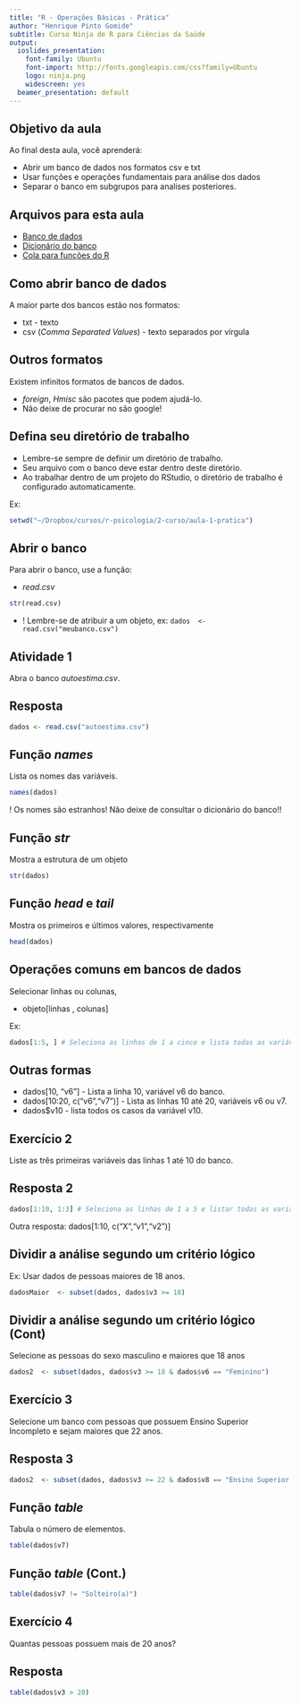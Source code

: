 ```yaml
---
title: "R - Operações Básicas - Prática"
author: "Henrique Pinto Gomide"
subtitle: Curso Ninja de R para Ciências da Saúde
output:
  ioslides_presentation:
    font-family: Ubuntu
    font-import: http://fonts.googleapis.com/css?family=Ubuntu
    logo: ninja.png
    widescreen: yes
  beamer_presentation: default
---
```


## Objetivo da aula

Ao final desta aula, você aprenderá:

- Abrir um banco de dados nos formatos csv e txt
- Usar funções e operações fundamentais para análise dos dados
- Separar o banco em subgrupos para analises posteriores.

## Arquivos para esta aula

- [Banco de dados](https://www.dropbox.com/s/jb8kmew400oi1rt/autoestima.csv?dl=0)
- [Dicionário do banco](https://www.dropbox.com/s/5q55tsy4gvbt005/descricao-banco-auto-estima.pdf?dl=0)
- [Cola para funções do R](http://cran.r-project.org/doc/contrib/Short-refcard.pdf)


## Como abrir banco de dados

A maior parte dos bancos estão nos formatos: 

- txt - texto
- csv (*Comma Separated Values*) - texto separados por vírgula

## Outros formatos

Existem infinitos formatos de bancos de dados.

- *foreign*, *Hmisc* são pacotes que podem ajudá-lo.
- Não deixe de procurar no são google!

## Defina seu diretório de trabalho

- Lembre-se sempre de definir um diretório de trabalho. 
- Seu arquivo com o banco deve estar dentro deste diretório.
- Ao trabalhar dentro de um projeto do RStudio, o diretório de trabalho é configurado automaticamente.

Ex:
```r
setwd("~/Dropbox/cursos/r-psicologia/2-curso/aula-1-pratica")
```

## Abrir o banco

Para abrir o banco, use a função:

- *read.csv*
```r
str(read.csv)
```

- ! Lembre-se de atribuir a um objeto, ex: ```dados  <- read.csv("meubanco.csv")```

## Atividade 1

Abra o banco *autoestima.csv*.

## Resposta 

```r
dados <- read.csv("autoestima.csv")
```

## Função *names*

Lista os nomes das variáveis.
```r
names(dados)
```

! Os nomes são estranhos! Não deixe de consultar o dicionário do banco!!

## Função *str*

Mostra a estrutura de um objeto
```r
str(dados)
```

## Função *head* e *tail*

Mostra os primeiros e últimos valores, respectivamente
```r
head(dados)
```

## Operações comuns em bancos de dados

Selecionar linhas ou colunas,

- objeto[linhas , colunas]

Ex:
```r
dados[1:5, ] # Seleciona as linhas de 1 a cinco e lista todas as variáveis
```

## Outras formas

- dados[10, "v6"] - Lista a linha 10, variável v6 do banco.
- dados[10:20, c("v6","v7")] - Lista as linhas 10 até 20, variáveis v6 ou v7.
- dados$v10 - lista todos os casos da variável v10.


## Exercício 2 

Liste as três primeiras variáveis das linhas 1 até 10 do banco.

## Resposta 2 

```r
dados[1:10, 1:3] # Seleciona as linhas de 1 a 5 e listar todas as variáveis
```

Outra resposta: dados[1:10, c("X","v1","v2")]

## Dividir a análise segundo um critério lógico

Ex: Usar dados de pessoas maiores de 18 anos.
```r
dadosMaior  <- subset(dados, dados$v3 >= 18)
```

## Dividir a análise segundo um critério lógico (Cont)

Selecione as pessoas do sexo masculino e maiores que 18 anos
```r
dados2  <- subset(dados, dados$v3 >= 18 & dados$v6 == "Feminino")
```

## Exercício 3

Selecione um banco com pessoas que possuem Ensino Superior Incompleto e sejam maiores que 22 anos.

## Resposta 3 

```r
dados2  <- subset(dados, dados$v3 >= 22 & dados$v8 == "Ensino Superior Incompleto")
```

## Função *table*

Tabula o número de elementos.
```r
table(dados$v7)
```

## Função *table* (Cont.)

```r
table(dados$v7 != "Solteiro(a)")
```


## Exercício 4

Quantas pessoas possuem mais de 20 anos?


## Resposta

```r
table(dados$v3 > 20)
```

